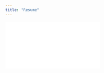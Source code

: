 ```yaml
---
title: "Resume"
---
```

<div class="container_A4">
<embed class="responsive-iframe" frameborder="no" src="src/img/Resume_Tan Jia Yi, Andrea_MAIN.pdf"></embed>
</div>